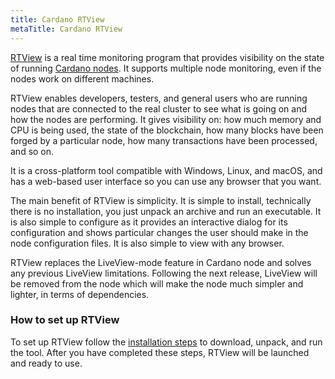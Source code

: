 ```yaml
---
title: Cardano RTView
metaTitle: Cardano RTView
---
```


[RTView](https://github.com/input-output-hk/cardano-rt-view/blob/master/doc/getting-started/install.md/) is a real time monitoring program that provides visibility on the state of running [Cardano nodes](https://github.com/input-output-hk/cardano-node/). It supports multiple node monitoring, even if the nodes work on different machines. 

RTView enables developers, testers, and general users who are running nodes that are connected to the real cluster to see what is going on and how the nodes are performing. It gives visibility on: how much memory and CPU is being used, the state of the blockchain, how many blocks have been forged by a particular node, how many transactions have been processed, and so on.

It is a cross-platform tool compatible with Windows, Linux, and macOS, and has a web-based user interface so you can use any browser that you want.

The main benefit of RTView is simplicity. It is simple to install, technically there is no installation, you just unpack an archive and run an executable. It is also simple to configure as it provides an interactive dialog for its configuration and shows particular changes the user should make in the node configuration files. It is also simple to view with any browser.

RTView replaces the LiveView-mode feature in Cardano node and solves any previous LiveView limitations. Following the next release, LiveView will be removed from the node which will make the node much simpler and lighter, in terms of dependencies.

### How to set up RTView

To set up RTView follow the [installation steps](https://github.com/input-output-hk/cardano-rt-view/blob/master/doc/getting-started/install.md/) to download, unpack, and run the tool. After you have completed these steps, RTView will be launched and ready to use.
